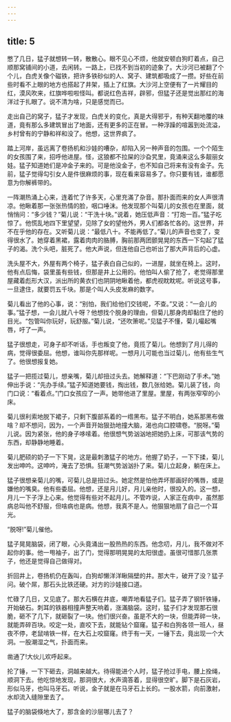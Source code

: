 ```yaml
---
---
---
```

title: 5
---



憋了几日，猛子就想转一转，散散心。眼不见心不烦，他就安顿白狗盯着点，自己顺那窝铺间的小道，去闲转。一路上，已找不到当初的迹象了。大沙河已被翻了个个儿，白虎关像个磁铁，把许多铁砂似的人、窝子、建筑都吸成了一攒。好些在前些时看不上眼的地方也搭起了井架，插上了红旗。大沙河上空便有了一片耀目的红，漠风吹来，红旗哗啦啦怪叫。都说红色吉祥，辟邪，但猛子还是觉出那红的海洋过于扎眼了。说不清为啥，只是感觉而已。

走出自己的窝子，猛子才发现，白虎关的变化，真是大得邪乎，有种天翻地覆的味道，竟有那么多建筑冒出了地面，还有更多的正在冒。一种浮躁的喧嚣到处流溢，乡村曾有的宁静和祥和没了。他想，这世界疯了。

踏上河岸，虽远离了卷扬机和沙娃的嘈杂，却陷入另一种声音的包围。一个个陌生的女孩围了来，招呼他进屋。怪，这狼都不拉屎的沙旮旯里，竟涌来这么多靓丽女娃。猛子知道她们是冲金子来的。可是他没金子，也不知自己将来有没有金子。先前，猛子觉得勾引女人是件很麻烦的事，现在看来容易多了。你只要有钱，谁都愿意为你解裤带的。

一阵潮热涌上心来，连着忙了许多天，心里充滿了杂音。那扑面而来的女人声很清凉。他瞅着那一张张热情的脸，咽口唾沫。他发现那个叫菊儿的女孩也在里面，就悄悄问：“多少钱？”菊儿说：“干洗十块。”说着，她压低声音：“打炮一百。”猛子吃惊了。他慌乱地四下里望望，见除了女的望他外，男人们都各忙各的。这世界，并不在乎他的存在。又听菊儿说：“最低八十。不能再低了。”菊儿的声音也变了，变得很水了。她穿着黑裙，露着肉肉的胳膊，胸前那两团颤晃晃的东西一下勾起了猛子的渴。洗个头吧，脏死了。他大声说，但连他自己也听出了那大声背后的心虚。

洗头屋不大，外屋有两个椅子，猛子表白自己似的，一进屋，就坐在椅上。这时，他有点后悔，袋里虽有些钱，但那是井上公用的。他怕叫人偷了抢了，老觉得那里屋藏着彪形大汉，派出所的黄衣们也阴阴地瞅着他，都虎视眈眈呢。听说这号事，一旦逮住，就要罚五千块。那是个叫人头皮发麻的数字。

菊儿看出了他的心事，说：“别怕，我们给他们交钱呢，不查。”又说：“一会儿的事。”猛子想，一会儿就八十呀？他想找个脱身的理由，但菊儿那身肉却黏住了他的目光。“包管叫你玩好，玩舒服。”菊儿说，“还吹箫呢。”见猛子不懂，菊儿嘬起嘴唇，吁了一声。

猛子很想走，可身子却不听话，手也叛变了他，竟揽了菊儿。他想到了月儿得的病，觉得很委屈。他想，谁叫你先那样呢。一想月儿可能也当过菊儿，他有些生气了。他很想报复她。

猛子一把揽过菊儿，想亲嘴，菊儿却扭过头去。她解释道：“下巴刚动了手术。”她伸出手说：“先办手续。”猛子知道她要钱，掏出钱，数几张给她。菊儿装了钱，向门口说：“看着点。”门口女孩应了一声。她带他进了里屋。里屋，有两张窄窄的小床。

菊儿很利索地脱下裙子，只剩下腹部系着的一绺黑布。猛子不明白，她系那黑布做啥？却不想问，因为，一个声音开始狠劲地撞大脑，渴也向口腔啸卷。“脱呀。”菊儿说。因为紧张，他的身子哆嗦着。他很想气势汹汹地把她扔上床，可那该气势的东西，却静静地睡着。

菊儿肥硕的奶子一下下晃，这是最刺激猛子的地方。他握了奶子，一下下揉，菊儿发出呻吟。这呻吟，淹去了恐惧。狂潮气势汹汹扑了来。菊儿立起身，躺在床上。

猛子很想亲菊儿的嘴，可菊儿总是扭过头。她定然是怕他弄坏那画好的嘴唇，或是嫌他的嘴臭。他有些委屈。他想，还是月儿好，月儿亲他时，很投入的。这一想，月儿一下子浮上心来。他觉得有些对不起月儿。不管咋说，人家正在病中，虽然那病总叫他不舒服，但啥病也是病。他想，我真不是人。他狠狠地扇了自己一个耳光。

“脱呀!”菊儿催他。

猛子晃晃脑袋，闭了眼，心头竟涌出一股热热的东西。他念叨，月儿，我不做对不起你的事。他一甩袖子，出了门，觉得那明晃晃的太阳很虚。虽很可惜那几张票子，他还是觉得自己做得对。

折回井上，卷扬机仍在轰叫，白狗却懒洋洋瞅隔壁的井。那大牛，破开了没？猛子问。破个屌，那石头比铁还硬。对方的沙娃接口道。

忙碌了几日，又见底了。那大石横在井底，嘲弄地看猛子们。猛子弄了钢钎铁锤，开始破石。刺耳的铁器相撞声整天响着，涨滿脑袋。这时，猛子们才发现那石很脆，砸不了几下，就砸裂了一块。他们很兴奋。虽是不大的一块，但能弄碎一块，就能弄碎百块。咬定一处，直咬下去，就能钻个窟窿。猛子和白狗各领一班人，昼夜不停，老鼠啃铁一样，在大石上咬窟窿。终于有一天，一锤下去，竟出现一个大洞。一股潮湿之气，扑面而来。

凿通了!大伙儿欢呼起来。

抡了锤，一下下砸去，洞越来越大。待得能进个人时，猛子抢过手电，腰上拴绳，顺洞下去。他吃惊地发现，那洞很大，水声滴答着，显得很空旷。脚下是石灰岩，形似马牙，也叫马牙石。听说，金子就是在马牙石上长的。一股水箭，向前激射，水却流入缝隙里去了。

猛子的脑袋倏地大了，那含金的沙层哪儿去了？